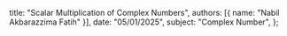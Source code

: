   title: "Scalar Multiplication of Complex Numbers",
  authors: [{ name: "Nabil Akbarazzima Fatih" }],
  date: "05/01/2025",
  subject: "Complex Number",
};
